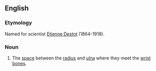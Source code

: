 ==English==
===Etymology===
Named for scientist [[Wikipedia:Etienne Destot|Etienne Destot]] (1864-1918).

===Noun===
{{en-noun|-}}

# {{physiology}} The [[space]] between the [[radius]] and [[ulna]] where they meet the [[wrist]] [[bone]]s.